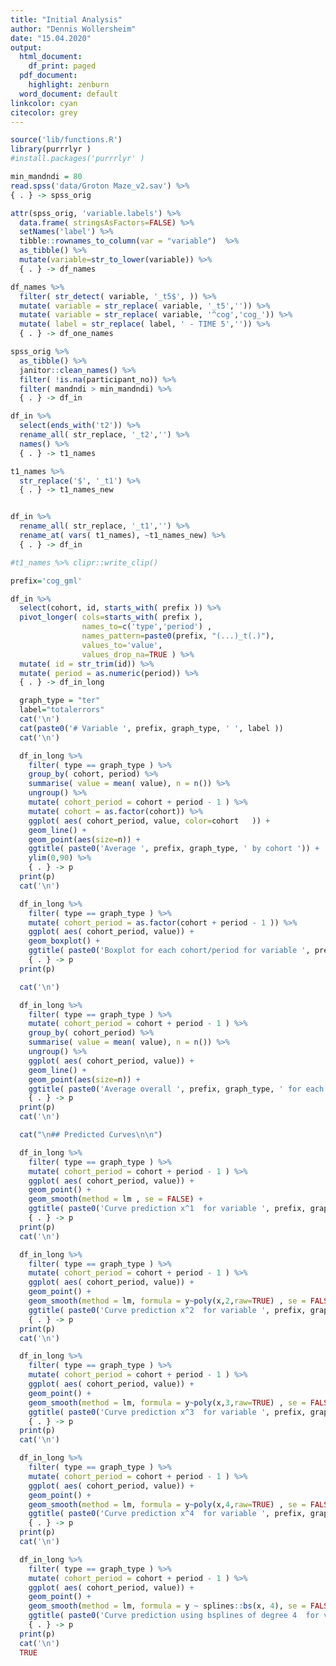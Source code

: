 ```yaml
---
title: "Initial Analysis"
author: "Dennis Wollersheim"
date: "15.04.2020"
output:
  html_document:
    df_print: paged
  pdf_document:
    highlight: zenburn
  word_document: default
linkcolor: cyan
citecolor: grey
---
```


\tableofcontents

```r

source('lib/functions.R')
library(purrrlyr )
#install.packages('purrrlyr' )

min_mandndi = 80
read.spss('data/Groton Maze_v2.sav') %>% 
{ . } -> spss_orig

attr(spss_orig, 'variable.labels') %>%
  data.frame( stringsAsFactors=FALSE) %>% 
  setNames('label') %>%
  tibble::rownames_to_column(var = "variable")  %>%
  as_tibble() %>%
  mutate(variable=str_to_lower(variable)) %>%
  { . } -> df_names

df_names %>%
  filter( str_detect( variable, '_t5$', )) %>%
  mutate( variable = str_replace( variable, '_t5','')) %>%
  mutate( variable = str_replace( variable, '^cog','cog_')) %>%
  mutate( label = str_replace( label, ' - TIME 5','')) %>% 
  { . } -> df_one_names

spss_orig %>%
  as_tibble() %>%
  janitor::clean_names() %>%
  filter( !is.na(participant_no)) %>%
  filter( mandndi > min_mandndi) %>%
  { . } -> df_in

df_in %>%
  select(ends_with('t2')) %>%
  rename_all( str_replace, '_t2','') %>%
  names() %>%
  { . } -> t1_names

t1_names %>%
  str_replace('$', '_t1') %>%
  { . } -> t1_names_new


df_in %>%
  rename_all( str_replace, '_t1','') %>%
  rename_at( vars( t1_names), ~t1_names_new) %>%
  { . } -> df_in

#t1_names %>% clipr::write_clip()

prefix='cog_gml'

df_in %>%
  select(cohort, id, starts_with( prefix )) %>%
  pivot_longer( cols=starts_with( prefix ),
                names_to=c('type','period') ,
                names_pattern=paste0(prefix, "(...)_t(.)"),
                values_to='value',
                values_drop_na=TRUE ) %>%
  mutate( id = str_trim(id)) %>%
  mutate( period = as.numeric(period)) %>%
  { . } -> df_in_long

```

```r


  graph_type = "ter"
  label="totalerrors"
  cat('\n')
  cat(paste0('# Variable ', prefix, graph_type, ' ', label ))
  cat('\n')

  df_in_long %>%
    filter( type == graph_type ) %>%
    group_by( cohort, period) %>%
    summarise( value = mean( value), n = n()) %>%
    ungroup() %>%
    mutate( cohort_period = cohort + period - 1 ) %>%
    mutate( cohort = as.factor(cohort)) %>%
    ggplot( aes( cohort_period, value, color=cohort   )) +
    geom_line() +
    geom_point(aes(size=n)) +
    ggtitle( paste0('Average ', prefix, graph_type, ' by cohort ')) +
    ylim(0,90) %>%
    { . } -> p
  print(p)
  cat('\n')

  df_in_long %>%
    filter( type == graph_type ) %>%
    mutate( cohort_period = as.factor(cohort + period - 1 )) %>%
    ggplot( aes( cohort_period, value)) +
    geom_boxplot() +
    ggtitle( paste0('Boxplot for each cohort/period for variable ', prefix, graph_type , '')) %>%
    { . } -> p
  print(p)

  cat('\n')

  df_in_long %>%
    filter( type == graph_type ) %>%
    mutate( cohort_period = cohort + period - 1 ) %>%
    group_by( cohort_period) %>%
    summarise( value = mean( value), n = n()) %>%
    ungroup() %>%
    ggplot( aes( cohort_period, value)) +
    geom_line() +
    geom_point(aes(size=n)) +
    ggtitle( paste0('Average overall ', prefix, graph_type, ' for each cohort/period')) %>%
    { . } -> p
  print(p)
  cat('\n')

  cat("\n## Predicted Curves\n\n")

  df_in_long %>%
    filter( type == graph_type ) %>%
    mutate( cohort_period = cohort + period - 1 ) %>%
    ggplot( aes( cohort_period, value)) +
    geom_point() +
    geom_smooth(method = lm , se = FALSE) +
    ggtitle( paste0('Curve prediction x^1  for variable ', prefix, graph_type, ' for each cohort/period')) %>%
    { . } -> p
  print(p)
  cat('\n')

  df_in_long %>%
    filter( type == graph_type ) %>%
    mutate( cohort_period = cohort + period - 1 ) %>%
    ggplot( aes( cohort_period, value)) +
    geom_point() +
    geom_smooth(method = lm, formula = y~poly(x,2,raw=TRUE) , se = FALSE) +
    ggtitle( paste0('Curve prediction x^2  for variable ', prefix, graph_type, ' for each cohort/period')) %>%
    { . } -> p
  print(p)
  cat('\n')

  df_in_long %>%
    filter( type == graph_type ) %>%
    mutate( cohort_period = cohort + period - 1 ) %>%
    ggplot( aes( cohort_period, value)) +
    geom_point() +
    geom_smooth(method = lm, formula = y~poly(x,3,raw=TRUE) , se = FALSE) +
    ggtitle( paste0('Curve prediction x^3  for variable ', prefix, graph_type, ' for each cohort/period')) %>%
    { . } -> p
  print(p)
  cat('\n')

  df_in_long %>%
    filter( type == graph_type ) %>%
    mutate( cohort_period = cohort + period - 1 ) %>%
    ggplot( aes( cohort_period, value)) +
    geom_point() +
    geom_smooth(method = lm, formula = y~poly(x,4,raw=TRUE) , se = FALSE) +
    ggtitle( paste0('Curve prediction x^4  for variable ', prefix, graph_type, ' for each cohort/period')) %>%
    { . } -> p
  print(p)
  cat('\n')

  df_in_long %>%
    filter( type == graph_type ) %>%
    mutate( cohort_period = cohort + period - 1 ) %>%
    ggplot( aes( cohort_period, value)) +
    geom_point() +
    geom_smooth(method = lm, formula = y ~ splines::bs(x, 4), se = FALSE) +
    ggtitle( paste0('Curve prediction using bsplines of degree 4  for variable ', prefix, graph_type, ' for each cohort/period')) %>%
    { . } -> p
  print(p)
  cat('\n')
  TRUE



```







